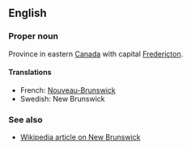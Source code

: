 ==English==

===Proper noun===

Province in eastern [[Canada]] with capital [[Fredericton]].

====Translations====

*French: [[Nouveau-Brunswick]]
*Swedish: New Brunswick

===See also===
*[[w:New Brunswick|Wikipedia article on New Brunswick]]